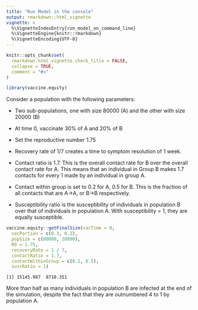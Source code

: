 ```yaml
---
title: "Run Model in the console"
output: rmarkdown::html_vignette
vignette: >
  %\VignetteIndexEntry{run_model_on_command_line}
  %\VignetteEngine{knitr::rmarkdown}
  %\VignetteEncoding{UTF-8}
---
```


```r
knitr::opts_chunk$set(
  rmarkdown.html_vignette.check_title = FALSE,
  collapse = TRUE,
  comment = "#>"
)
```

```r
library(vaccine.equity)
```

Consider a population with the following parameters:

-   Two sub-populations, one with size 80000 (A) and the other with size 20000 (B)

-   At time 0, vaccinate 30% of A and 20% of B

-   Set the reproductive number 1.75

-   Recovery rate of 1/7 creates a time to symptom resolution of 1 week.

-   Contact ratio is 1.7. This is the overall contact rate for B over the overall contact rate for A. This means that an individual in Group B makes 1.7 contacts for every 1 made by an individual in group A.

-   Contact within group is set to 0.2 for A, 0.5 for B. This is the fraction of all contacts that are A-\>A, or B-\>B respectively.

-   Susceptibility ratio is the susceptibility of individuals in population B over that of individuals in population A. With susceptibility = 1, they are equally susceptible.

```r
vaccine.equity::getFinalSize(vacTime = 0,
  vacPortion = c(0.3, 0.2),
  popSize = c(80000, 20000),
  R0 = 1.75,
  recoveryRate = 1 / 7,
  contactRatio = 1.7,
  contactWithinGroup = c(0.2, 0.5),
  suscRatio = 1)
```

```
[1] 15145.987  8710.351
```

More than half as many individuals in population B are infected at the end of the simulation, despite the fact that they are outnumbered 4 to 1 by population A.
